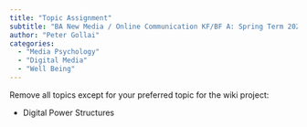 ```yaml
---
title: "Topic Assignment"
subtitle: "BA New Media / Online Communication KF/BF A: Spring Term 2023"
author: "Peter Gollai"
categories:
  - "Media Psychology"
  - "Digital Media"
  - "Well Being"
---
```


Remove all topics except for your preferred topic for the wiki project:

- Digital Power Structures
